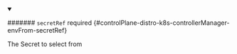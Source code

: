 


<details className="config-field" data-expandable="true" open>
<summary>

####### `secretRef` <span className="config-field-required" data-required="false">required</span> <span className="config-field-type"></span> <span className="config-field-default"></span> <span className="config-field-enum"></span> {#controlPlane-distro-k8s-controllerManager-envFrom-secretRef}

The Secret to select from

</summary>

<PartialSecretrefreference />


</details>
